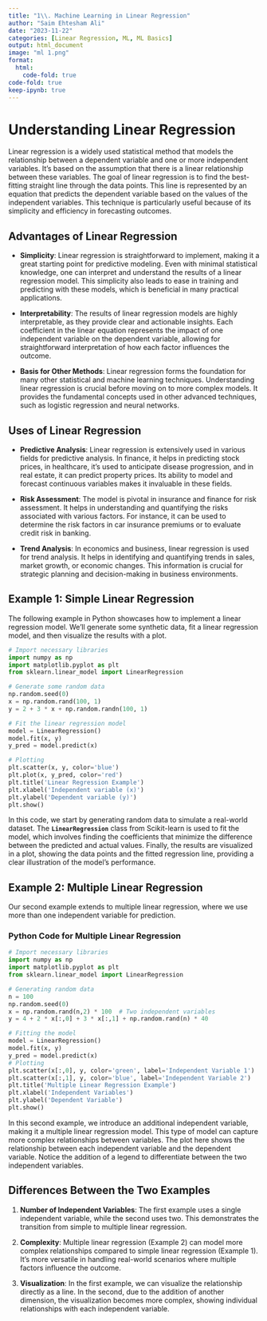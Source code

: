 ```yaml
---
title: "1\\. Machine Learning in Linear Regression"
author: "Saim Ehtesham Ali"
date: "2023-11-22"
categories: [Linear Regression, ML, ML Basics]
output: html_document
image: "ml 1.png"
format:
  html:
    code-fold: true
code-fold: true
keep-ipynb: true
---
```


# **Understanding Linear Regression**

Linear regression is a widely used statistical method that models the relationship between a dependent variable and one or more independent variables. It's based on the assumption that there is a linear relationship between these variables. The goal of linear regression is to find the best-fitting straight line through the data points. This line is represented by an equation that predicts the dependent variable based on the values of the independent variables. This technique is particularly useful because of its simplicity and efficiency in forecasting outcomes.

## **Advantages of Linear Regression**

-   **Simplicity**: Linear regression is straightforward to implement, making it a great starting point for predictive modeling. Even with minimal statistical knowledge, one can interpret and understand the results of a linear regression model. This simplicity also leads to ease in training and predicting with these models, which is beneficial in many practical applications.

-   **Interpretability**: The results of linear regression models are highly interpretable, as they provide clear and actionable insights. Each coefficient in the linear equation represents the impact of one independent variable on the dependent variable, allowing for straightforward interpretation of how each factor influences the outcome.

-   **Basis for Other Methods**: Linear regression forms the foundation for many other statistical and machine learning techniques. Understanding linear regression is crucial before moving on to more complex models. It provides the fundamental concepts used in other advanced techniques, such as logistic regression and neural networks.

## **Uses of Linear Regression**

-   **Predictive Analysis**: Linear regression is extensively used in various fields for predictive analysis. In finance, it helps in predicting stock prices, in healthcare, it's used to anticipate disease progression, and in real estate, it can predict property prices. Its ability to model and forecast continuous variables makes it invaluable in these fields.

-   **Risk Assessment**: The model is pivotal in insurance and finance for risk assessment. It helps in understanding and quantifying the risks associated with various factors. For instance, it can be used to determine the risk factors in car insurance premiums or to evaluate credit risk in banking.

-   **Trend Analysis**: In economics and business, linear regression is used for trend analysis. It helps in identifying and quantifying trends in sales, market growth, or economic changes. This information is crucial for strategic planning and decision-making in business environments.

## **Example 1: Simple Linear Regression**

The following example in Python showcases how to implement a linear regression model. We'll generate some synthetic data, fit a linear regression model, and then visualize the results with a plot.

```python
# Import necessary libraries
import numpy as np
import matplotlib.pyplot as plt
from sklearn.linear_model import LinearRegression

# Generate some random data
np.random.seed(0)
x = np.random.rand(100, 1)
y = 2 + 3 * x + np.random.randn(100, 1)

# Fit the linear regression model
model = LinearRegression()
model.fit(x, y)
y_pred = model.predict(x)

# Plotting
plt.scatter(x, y, color='blue')
plt.plot(x, y_pred, color='red')
plt.title('Linear Regression Example')
plt.xlabel('Independent variable (x)')
plt.ylabel('Dependent variable (y)')
plt.show()

```

In this code, we start by generating random data to simulate a real-world dataset. The **`LinearRegression`** class from Scikit-learn is used to fit the model, which involves finding the coefficients that minimize the difference between the predicted and actual values. Finally, the results are visualized in a plot, showing the data points and the fitted regression line, providing a clear illustration of the model's performance.

## **Example 2: Multiple Linear Regression**

Our second example extends to multiple linear regression, where we use more than one independent variable for prediction.

### **Python Code for Multiple Linear Regression**

```python
# Import necessary libraries
import numpy as np
import matplotlib.pyplot as plt
from sklearn.linear_model import LinearRegression

# Generating random data 
n = 100 
np.random.seed(0) 
x = np.random.rand(n,2) * 100  # Two independent variables 
y = 4 + 2 * x[:,0] + 3 * x[:,1] + np.random.rand(n) * 40  

# Fitting the model 
model = LinearRegression() 
model.fit(x, y) 
y_pred = model.predict(x) 
# Plotting  
plt.scatter(x[:,0], y, color='green', label='Independent Variable 1') 
plt.scatter(x[:,1], y, color='blue', label='Independent Variable 2') 
plt.title('Multiple Linear Regression Example') 
plt.xlabel('Independent Variables') 
plt.ylabel('Dependent Variable') 
plt.show()  
```

In this second example, we introduce an additional independent variable, making it a multiple linear regression model. This type of model can capture more complex relationships between variables. The plot here shows the relationship between each independent variable and the dependent variable. Notice the addition of a legend to differentiate between the two independent variables.

## **Differences Between the Two Examples**

1.  **Number of Independent Variables**: The first example uses a single independent variable, while the second uses two. This demonstrates the transition from simple to multiple linear regression.

2.  **Complexity**: Multiple linear regression (Example 2) can model more complex relationships compared to simple linear regression (Example 1). It's more versatile in handling real-world scenarios where multiple factors influence the outcome.

3.  **Visualization**: In the first example, we can visualize the relationship directly as a line. In the second, due to the addition of another dimension, the visualization becomes more complex, showing individual relationships with each independent variable.
